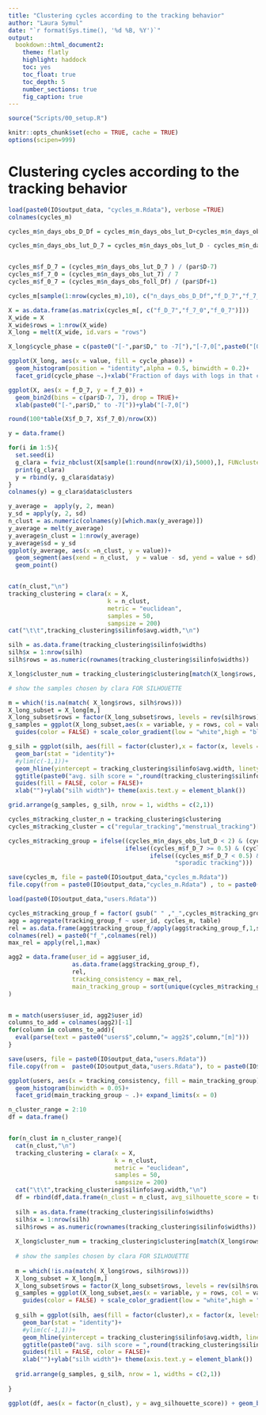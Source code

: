 ```yaml
---
title: "Clustering cycles according to the tracking behavior"
author: "Laura Symul"
date: "`r format(Sys.time(), '%d %B, %Y')`"
output: 
  bookdown::html_document2: 
    theme: flatly
    highlight: haddock
    toc: yes
    toc_float: true
    toc_depth: 5
    number_sections: true
    fig_caption: true
---
```




```r
source("Scripts/00_setup.R")
```


```r
knitr::opts_chunk$set(echo = TRUE, cache = TRUE)
options(scipen=999)
```


# Clustering cycles according to the tracking behavior

```r
load(paste0(IO$output_data, "cycles_m.Rdata"), verbose =TRUE)
colnames(cycles_m)
```

```r
cycles_m$n_days_obs_D_Df = cycles_m$n_days_obs_lut_D+cycles_m$n_days_obs_foll_Df

cycles_m$n_days_obs_lut_D_7 = cycles_m$n_days_obs_lut_D - cycles_m$n_days_obs_lut_7


cycles_m$f_D_7 = (cycles_m$n_days_obs_lut_D_7 ) / (par$D-7)
cycles_m$f_7_0 = (cycles_m$n_days_obs_lut_7) / 7
cycles_m$f_0_7 = (cycles_m$n_days_obs_foll_Df) / (par$Df+1)

cycles_m[sample(1:nrow(cycles_m),10), c("n_days_obs_D_Df","f_D_7","f_7_0","f_0_7")]

X = as.data.frame(as.matrix(cycles_m[, c("f_D_7","f_7_0","f_0_7")]))
X_wide = X
X_wide$rows = 1:nrow(X_wide)
X_long = melt(X_wide, id.vars = "rows")

```



```r

X_long$cycle_phase = c(paste0("[-",par$D," to -7["),"[-7,0[",paste0("[0,",par$Df,"]"))[match(X_long$variable,c("f_D_7","f_7_0","f_0_7"))]

ggplot(X_long, aes(x = value, fill = cycle_phase)) +
  geom_histogram(position = "identity",alpha = 0.5, binwidth = 0.2)+
  facet_grid(cycle_phase ~.)+xlab("Fraction of days with logs in that cycle phase")

ggplot(X, aes(x = f_D_7, y = f_7_0)) +
  geom_bin2d(bins = c(par$D-7, 7), drop = TRUE)+
  xlab(paste0("[-",par$D," to -7["))+ylab("[-7,0[")

round(100*table(X$f_D_7, X$f_7_0)/nrow(X))

```



```r

y = data.frame()

for(i in 1:5){
  set.seed(i)
  g_clara = fviz_nbclust(X[sample(1:round(nrow(X)/i),5000),], FUNcluster = clara, metric = "euclidean",samples = 50, sampsize = 200, method = "silhouette")
  print(g_clara)
  y = rbind(y, g_clara$data$y)
}
colnames(y) = g_clara$data$clusters

y_average =  apply(y, 2, mean)
y_sd = apply(y, 2, sd)
n_clust = as.numeric(colnames(y)[which.max(y_average)])
y_average = melt(y_average)
y_average$n_clust = 1:nrow(y_average)
y_average$sd = y_sd
ggplot(y_average, aes(x =n_clust, y = value))+ 
  geom_segment(aes(xend = n_clust,  y = value - sd, yend = value + sd), col = "gray70", size = 1)+
  geom_point()



```




```r


cat(n_clust,"\n")
tracking_clustering = clara(x = X, 
                            k = n_clust, 
                            metric = "euclidean",
                            samples = 50,
                            sampsize = 200)
cat("\t\t",tracking_clustering$silinfo$avg.width,"\n")

silh = as.data.frame(tracking_clustering$silinfo$widths)
silh$x = 1:nrow(silh)
silh$rows = as.numeric(rownames(tracking_clustering$silinfo$widths))

X_long$cluster_num = tracking_clustering$clustering[match(X_long$rows, X_wide$rows)]

# show the samples chosen by clara FOR SILHOUETTE

m = which(!is.na(match( X_long$rows, silh$rows)))
X_long_subset = X_long[m,]
X_long_subset$rows = factor(X_long_subset$rows, levels = rev(silh$rows))
g_samples = ggplot(X_long_subset,aes(x = variable, y = rows, col = value))+ geom_point() + 
  guides(color = FALSE) + scale_color_gradient(low = "white",high = "blue4")+ggtitle(paste("n_clust = ",n_clust))

g_silh = ggplot(silh, aes(fill = factor(cluster),x = factor(x, levels =rev(x)), y = sil_width)) + coord_flip()+
  geom_bar(stat = "identity")+
  #ylim(c(-1,1))+
  geom_hline(yintercept = tracking_clustering$silinfo$avg.width, linetype = 2)+ 
  ggtitle(paste0("avg. silh score = ",round(tracking_clustering$silinfo$avg.width,digits = 3)))+
  guides(fill = FALSE, color = FALSE)+
  xlab("")+ylab("silh width")+ theme(axis.text.y = element_blank())

grid.arrange(g_samples, g_silh, nrow = 1, widths = c(2,1))

```




```r
cycles_m$tracking_cluster_n = tracking_clustering$clustering
cycles_m$tracking_cluster = c("regular_tracking","menstrual_tracking")[tracking_clustering$clustering]

cycles_m$tracking_group = ifelse((cycles_m$n_days_obs_lut_D < 2) & (cycles_m$n_days_obs_lut_7 < 2), "menstrual tracking",
                                 ifelse((cycles_m$f_D_7 >= 0.5) & (cycles_m$f_7_0 >= 0.5),"regular tracking",
                                        ifelse((cycles_m$f_D_7 < 0.5) & (cycles_m$f_7_0 >= 0.5),"pre-menstrual tracking",
                                               "sporadic tracking"))) 

save(cycles_m, file = paste0(IO$output_data,"cycles_m.Rdata"))
file.copy(from = paste0(IO$output_data,"cycles_m.Rdata") , to = paste0(IO$tmp_data, "cycles_m_with_tracking_clust.Rdata"), overwrite = TRUE)
```






```r
load(paste0(IO$output_data,"users.Rdata"))

cycles_m$tracking_group_f = factor( gsub(" " ,"_",cycles_m$tracking_group), levels = gsub(" ","_",sort(unique(cycles_m$tracking_group))))
agg = aggregate(tracking_group_f ~ user_id, cycles_m, table)
rel = as.data.frame(agg$tracking_group_f/apply(agg$tracking_group_f,1,sum))
colnames(rel) = paste0("f_",colnames(rel))
max_rel = apply(rel,1,max)

agg2 = data.frame(user_id = agg$user_id, 
                  as.data.frame(agg$tracking_group_f), 
                  rel, 
                  tracking_consistency = max_rel, 
                  main_tracking_group = sort(unique(cycles_m$tracking_group))[apply(rel,1,which.max)]
)


m = match(users$user_id, agg2$user_id)
columns_to_add = colnames(agg2)[-1]
for(column in columns_to_add){
  eval(parse(text = paste0("users$",column,"= agg2$",column,"[m]")))
}

save(users, file = paste0(IO$output_data,"users.Rdata"))
file.copy(from =  paste0(IO$output_data,"users.Rdata"), to = paste0(IO$tmp_data, "users_with_tracking_behavior.Rdata"), overwrite = TRUE)

ggplot(users, aes(x = tracking_consistency, fill = main_tracking_group))+
  geom_histogram(binwidth = 0.05)+
  facet_grid(main_tracking_group ~ .)+ expand_limits(x = 0)

```
















```r

n_cluster_range = 2:10
df = data.frame()


for(n_clust in n_cluster_range){
  cat(n_clust,"\n")
  tracking_clustering = clara(x = X, 
                              k = n_clust, 
                              metric = "euclidean",
                              samples = 50,
                              sampsize = 200)
  cat("\t\t",tracking_clustering$silinfo$avg.width,"\n")
  df = rbind(df,data.frame(n_clust = n_clust, avg_silhouette_score = tracking_clustering$silinfo$avg.width))
  
  silh = as.data.frame(tracking_clustering$silinfo$widths)
  silh$x = 1:nrow(silh)
  silh$rows = as.numeric(rownames(tracking_clustering$silinfo$widths))
  
  X_long$cluster_num = tracking_clustering$clustering[match(X_long$rows, X_wide$rows)]
  
  # show the samples chosen by clara FOR SILHOUETTE
  
  m = which(!is.na(match( X_long$rows, silh$rows)))
  X_long_subset = X_long[m,]
  X_long_subset$rows = factor(X_long_subset$rows, levels = rev(silh$rows))
  g_samples = ggplot(X_long_subset,aes(x = variable, y = rows, col = value))+ geom_point() + 
    guides(color = FALSE) + scale_color_gradient(low = "white",high = "blue4")+ggtitle(paste("n_clust = ",n_clust))
  
  g_silh = ggplot(silh, aes(fill = factor(cluster),x = factor(x, levels =rev(x)), y = sil_width)) + coord_flip()+
    geom_bar(stat = "identity")+
    #ylim(c(-1,1))+
    geom_hline(yintercept = tracking_clustering$silinfo$avg.width, linetype = 2)+ 
    ggtitle(paste0("avg. silh score = ",round(tracking_clustering$silinfo$avg.width,digits = 3)))+
    guides(fill = FALSE, color = FALSE)+
    xlab("")+ylab("silh width")+ theme(axis.text.y = element_blank())
  
  grid.arrange(g_samples, g_silh, nrow = 1, widths = c(2,1))
  
}

ggplot(df, aes(x = factor(n_clust), y = avg_silhouette_score)) + geom_bar(stat = "identity")

```











